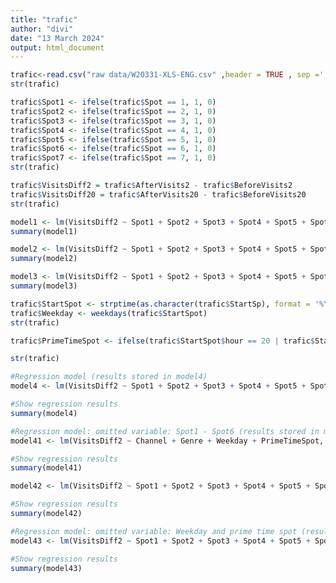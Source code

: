 ---
title: "trafic"
author: "divi"
date: "13 March 2024"
output: html_document
---


```{r}
trafic<-read.csv("raw data/W20331-XLS-ENG.csv" ,header = TRUE , sep =';')
str(trafic)
```

```{r}
trafic$Spot1 <- ifelse(trafic$Spot == 1, 1, 0)
trafic$Spot2 <- ifelse(trafic$Spot == 2, 1, 0)
trafic$Spot3 <- ifelse(trafic$Spot == 3, 1, 0)
trafic$Spot4 <- ifelse(trafic$Spot == 4, 1, 0)
trafic$Spot5 <- ifelse(trafic$Spot == 5, 1, 0)
trafic$Spot6 <- ifelse(trafic$Spot == 6, 1, 0)
trafic$Spot7 <- ifelse(trafic$Spot == 7, 1, 0)
str(trafic)
```

```{r}
trafic$VisitsDiff2 = trafic$AfterVisits2 - trafic$BeforeVisits2
trafic$VisitsDiff20 = trafic$AfterVisits20 - trafic$BeforeVisits20
str(trafic)
```

```{r}
model1 <- lm(VisitsDiff2 ~ Spot1 + Spot2 + Spot3 + Spot4 + Spot5 + Spot6, data = trafic)
summary(model1)
```

```{r}
model2 <- lm(VisitsDiff2 ~ Spot1 + Spot2 + Spot3 + Spot4 + Spot5 + Spot6 + Channel , data = trafic)
summary(model2)
```

```{r}
model3 <- lm(VisitsDiff2 ~ Spot1 + Spot2 + Spot3 + Spot4 + Spot5 + Spot6 + Channel + Genre, data = trafic)
summary(model3)
```

```{r}
trafic$StartSpot <- strptime(as.character(trafic$StartSp), format = '%Y-%m-%dT%H:%M: %S')
trafic$Weekday <- weekdays(trafic$StartSpot)
str(trafic)
```

```{r}
trafic$PrimeTimeSpot <- ifelse(trafic$StartSpot$hour == 20 | trafic$StartSpot$hour == 21,1,0)

str(trafic)
```

```{r}
#Regression model (results stored in model4)
model4 <- lm(VisitsDiff2 ~ Spot1 + Spot2 + Spot3 + Spot4 + Spot5 + Spot6 + Channel + Genre + Weekday + PrimeTimeSpot, data = trafic)

#Show regression results
summary(model4)
```

```{r}
#Regression model: omitted variable: Spot1 - Spot6 (results stored in model4)
model41 <- lm(VisitsDiff2 ~ Channel + Genre + Weekday + PrimeTimeSpot, data = trafic)

#Show regression results
summary(model41)
```

```{r}
model42 <- lm(VisitsDiff2 ~ Spot1 + Spot2 + Spot3 + Spot4 + Spot5 + Spot6 + Weekday + PrimeTimeSpot, data = trafic)

#Show regression results
summary(model42)
```

```{r}
#Regression model: omitted variable: Weekday and prime time spot (results stored in model4)
model43 <- lm(VisitsDiff2 ~ Spot1 + Spot2 + Spot3 + Spot4 + Spot5 + Spot6 + Channel + Genre, data = trafic)

#Show regression results
summary(model43)
```







